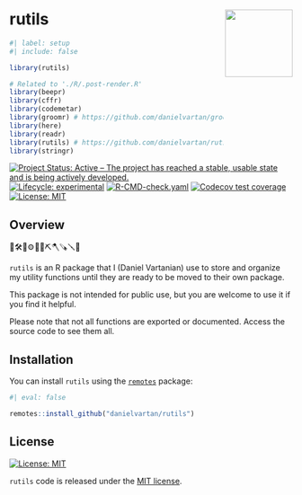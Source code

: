 # rutils <a href = "https://danielvartan.github.io/brandr/"><img src = "man/figures/logo.png" align="right" width="120" /></a>

<!-- quarto render -->

```r
#| label: setup
#| include: false

library(rutils)

# Related to './R/.post-render.R'
library(beepr)
library(cffr)
library(codemetar)
library(groomr) # https://github.com/danielvartan/groomr
library(here)
library(readr)
library(rutils) # https://github.com/danielvartan/rutils
library(stringr)
```

<!-- badges: start -->
[![Project Status: Active – The project has reached a stable, usable state and is being actively developed.](https://www.repostatus.org/badges/latest/active.svg)](https://www.repostatus.org/#active)
[![Lifecycle: experimental](https://img.shields.io/badge/lifecycle-experimental-orange.svg)](https://lifecycle.r-lib.org/articles/stages.html#experimental)
[![R-CMD-check.yaml](https://github.com/danielvartan/rutils/actions/workflows/check-standard.yaml/badge.svg)](https://github.com/danielvartan/rutils/actions/workflows/check-standard.yaml)
[![Codecov test coverage](https://codecov.io/gh/danielvartan/rutils/branch/main/graph/badge.svg)](https://app.codecov.io/gh/danielvartan/rutils?branch=main)
[![License: MIT](https://img.shields.io/badge/license-MIT-green)](https://choosealicense.com/licenses/mit/)
<!-- badges: end -->

## Overview

🧰🛠️🔧⚙️🔗🔨⛏️🪓🪚🪛🧱

`rutils` is an R package that I (Daniel Vartanian) use to store and organize my utility functions until they are ready to be moved to their own package.

This package is not intended for public use, but you are welcome to use it if you find it helpful.

Please note that not all functions are exported or documented. Access the source code to see them all.

## Installation

You can install `rutils` using the [`remotes`](https://github.com/r-lib/remotes) package:

``` r
#| eval: false

remotes::install_github("danielvartan/rutils")
```

## License

[![License:
MIT](https://img.shields.io/badge/license-MIT-green)](https://opensource.org/license/mit/)

`rutils` code is released under the [MIT license](https://opensource.org/license/mit/).
